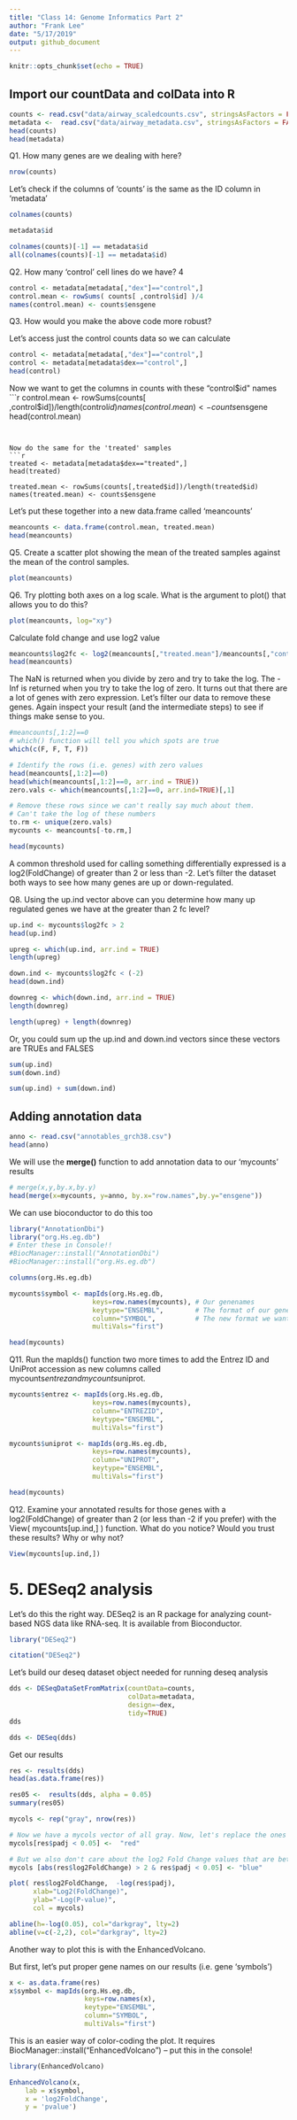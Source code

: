 ```yaml
---
title: "Class 14: Genome Informatics Part 2"
author: "Frank Lee"
date: "5/17/2019"
output: github_document
---
```


```r
knitr::opts_chunk$set(echo = TRUE)
```


## Import our countData and colData into R

```r
counts <- read.csv("data/airway_scaledcounts.csv", stringsAsFactors = FALSE)
metadata <-  read.csv("data/airway_metadata.csv", stringsAsFactors = FALSE)
head(counts)
head(metadata)
```


Q1. How many genes are we dealing with here?
```r
nrow(counts)
```

Let's check if the columns of 'counts' is the same as the ID column in 'metadata'
```r
colnames(counts)
```

```r
metadata$id
```

```r
colnames(counts)[-1] == metadata$id
all(colnames(counts)[-1] == metadata$id)
```

Q2. How many 'control' cell lines do we have? 4

```r
control <- metadata[metadata[,"dex"]=="control",]
control.mean <- rowSums( counts[ ,control$id] )/4 
names(control.mean) <- counts$ensgene
```

Q3. How would you make the above code more robust?

Let's access just the control counts data so we can calculate 
```r
control <- metadata[metadata[,"dex"]=="control",]
control <- metadata[metadata$dex=="control",]
head(control)
```


Now we want to get the columns in counts with these "control$id" names
```r
control.mean <- rowSums(counts[ ,control$id])/length(control$id)
names(control.mean) <- counts$ensgene
head(control.mean)

```


Now do the same for the 'treated' samples
```r
treated <- metadata[metadata$dex=="treated",]
head(treated)

treated.mean <- rowSums(counts[,treated$id])/length(treated$id)
names(treated.mean) <- counts$ensgene
```


Let's put these together into a new data.frame called 'meancounts'

```r
meancounts <- data.frame(control.mean, treated.mean)
head(meancounts)
```

Q5. Create a scatter plot showing the mean of the treated samples against the mean of the control samples. 

```r
plot(meancounts)
```


Q6. Try plotting both axes on a log scale. What is the argument to plot() that allows you to do this? 
```r
plot(meancounts, log="xy")
```

Calculate fold change and use log2 value

```r
meancounts$log2fc <- log2(meancounts[,"treated.mean"]/meancounts[,"control.mean"])
head(meancounts)
```


The NaN is returned when you divide by zero and try to take the log. The -Inf is returned when you try to take the log of zero. It turns out that there are a lot of genes with zero expression. Let’s filter our data to remove these genes. Again inspect your result (and the intermediate steps) to see if things make sense to you.

```r
#meancounts[,1:2]==0
# which() function will tell you which spots are true
which(c(F, F, T, F))

# Identify the rows (i.e. genes) with zero values
head(meancounts[,1:2]==0)
head(which(meancounts[,1:2]==0, arr.ind = TRUE))
zero.vals <- which(meancounts[,1:2]==0, arr.ind=TRUE)[,1]

# Remove these rows since we can't really say much about them.
# Can't take the log of these numbers
to.rm <- unique(zero.vals)
mycounts <- meancounts[-to.rm,]

head(mycounts)
```


A common threshold used for calling something differentially expressed is a log2(FoldChange) of greater than 2 or less than -2. Let’s filter the dataset both ways to see how many genes are up or down-regulated.

Q8. Using the up.ind vector above can you determine how many up regulated genes we have at the greater than 2 fc level?

```r
up.ind <- mycounts$log2fc > 2
head(up.ind)

upreg <- which(up.ind, arr.ind = TRUE)
length(upreg)
```


```r
down.ind <- mycounts$log2fc < (-2)
head(down.ind)

downreg <- which(down.ind, arr.ind = TRUE)
length(downreg)
```

```r
length(upreg) + length(downreg)
```

Or, you could sum up the up.ind and down.ind vectors since these vectors are TRUEs and FALSES

```r
sum(up.ind)
sum(down.ind)

sum(up.ind) + sum(down.ind)
```


## Adding annotation data

```r
anno <- read.csv("annotables_grch38.csv")
head(anno)
```

We will use the **merge()** function to add annotation data to our 'mycounts' results

```r
# merge(x,y,by.x,by.y)
head(merge(x=mycounts, y=anno, by.x="row.names",by.y="ensgene"))
```

We can use bioconductor to do this too
```r
library("AnnotationDbi")
library("org.Hs.eg.db")
# Enter these in Console!!
#BiocManager::install("AnnotationDbi")
#BiocManager::install("org.Hs.eg.db")

```

```r
columns(org.Hs.eg.db)
```

```r
mycounts$symbol <- mapIds(org.Hs.eg.db,
                     keys=row.names(mycounts), # Our genenames
                     keytype="ENSEMBL",        # The format of our genenames
                     column="SYMBOL",          # The new format we want to add
                     multiVals="first")
```

```r
head(mycounts)
```


Q11. Run the mapIds() function two more times to add the Entrez ID and UniProt accession as new columns called mycounts$entrez and mycounts$uniprot.

```r
mycounts$entrez <- mapIds(org.Hs.eg.db,
                     keys=row.names(mycounts),
                     column="ENTREZID",
                     keytype="ENSEMBL",
                     multiVals="first")

mycounts$uniprot <- mapIds(org.Hs.eg.db,
                     keys=row.names(mycounts),
                     column="UNIPROT",
                     keytype="ENSEMBL",
                     multiVals="first")

head(mycounts)
```


Q12. Examine your annotated results for those genes with a log2(FoldChange) of greater than 2 (or less than -2 if you prefer) with the View( mycounts[up.ind,] ) function. What do you notice? Would you trust these results? Why or why not?

```r
View(mycounts[up.ind,])
```



# 5. DESeq2 analysis

Let's do this the right way. DESeq2 is an R package for analyzing count-based NGS data like RNA-seq. It is available from Bioconductor.

```r
library("DESeq2")

```


```r
citation("DESeq2")
```

Let's build our deseq dataset object needed for running deseq analysis 
```r
dds <- DESeqDataSetFromMatrix(countData=counts, 
                              colData=metadata, 
                              design=~dex, 
                              tidy=TRUE)
dds
```


```r
dds <- DESeq(dds)
```

Get our results
```r
res <- results(dds)
head(as.data.frame(res))
```

```r
res05 <-  results(dds, alpha = 0.05)
summary(res05)
```

```r
mycols <- rep("gray", nrow(res))

# Now we have a mycols vector of all gray. Now, let's replace the ones whose pvalue is less than 0.05 to be red.
mycols[res$padj < 0.05] <-  "red"

# But we also don't care about the log2 Fold Change values that are between -2 and 2
mycols [abs(res$log2FoldChange) > 2 & res$padj < 0.05] <- "blue"

plot( res$log2FoldChange,  -log(res$padj), 
      xlab="Log2(FoldChange)",
      ylab="-Log(P-value)",
      col = mycols)

abline(h=-log(0.05), col="darkgray", lty=2)
abline(v=c(-2,2), col="darkgray", lty=2)

```


Another way to plot this is with the EnhancedVolcano.

But first, let's put proper gene names on our results (i.e. gene 'symbols')

```r
x <- as.data.frame(res)
x$symbol <- mapIds(org.Hs.eg.db, 
                   keys=row.names(x),
                   keytype="ENSEMBL",
                   column="SYMBOL",
                   multiVals="first")
```


This is an easier way of color-coding the plot. It requires BiocManager::install("EnhancedVolcano") -- put this in the console!

```r
library(EnhancedVolcano)
```

```r
EnhancedVolcano(x,
    lab = x$symbol,
    x = 'log2FoldChange',
    y = 'pvalue')
```

